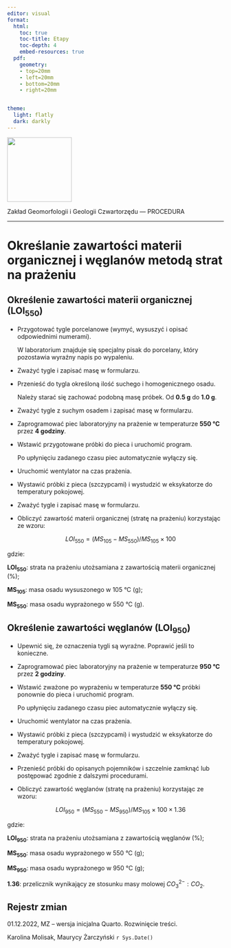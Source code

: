 ```yaml
---
editor: visual
format:
  html:
    toc: true
    toc-title: Etapy
    toc-depth: 4
    embed-resources: true
  pdf:
    geometry: 
    - top=20mm
    - left=20mm
    - bottom=20mm
    - right=20mm


theme:
  light: flatly
  dark: darkly
---
```


[![](images/log-ug_pl.png){fig-alt="Logo: Uniwersytet Gdański" fig-align="left" width="150"}](https://geomorfologia.ug.edu.pl)

Zakład Geomorfologii i Geologii Czwartorzędu --- PROCEDURA

------------------------------------------------------------------------

# Określanie zawartości materii organicznej i węglanów metodą strat na prażeniu

## Określenie zawartości materii organicznej (LOI~550~)

-   Przygotować tygle porcelanowe (wymyć, wysuszyć i opisać odpowiednimi numerami).

    | W laboratorium znajduje się specjalny pisak do porcelany, który pozostawia wyraźny napis po wypaleniu.

-   Zważyć tygle i zapisać masę w formularzu.

-   Przenieść do tygla określoną ilość suchego i homogenicznego osadu.

    | Należy starać się zachować podobną masę próbek. Od **0.5 g** do **1.0 g**.

-   Zważyć tygle z suchym osadem i zapisać masę w formularzu.

-   Zaprogramować piec laboratoryjny na prażenie w temperaturze **550 °C** przez **4 godziny**.

-   Wstawić przygotowane próbki do pieca i uruchomić program.

    | Po upłynięciu zadanego czasu piec automatycznie wyłączy się.

-   Uruchomić wentylator na czas prażenia.

-   Wystawić próbki z pieca (szczypcami) i wystudzić w eksykatorze do temperatury pokojowej.

-   Zważyć tygle i zapisać masę w formularzu.

-   Obliczyć zawartość materii organicznej (stratę na prażeniu) korzystając ze wzoru:

    $$
    LOI_{550} = (MS_{105} - MS_{550}) / MS_{105} × 100
    $$

gdzie:

**LOI~550~**: strata na prażeniu utożsamiana z zawartością materii organicznej (%);

**MS~105~**: masa osadu wysuszonego w 105 °C (g);

**MS~550~**: masa osadu wyprażonego w 550 °C (g).

## Określenie zawartości węglanów (LOI~950~)

-   Upewnić się, że oznaczenia tygli są wyraźne. Poprawić jeśli to konieczne.

-   Zaprogramować piec laboratoryjny na prażenie w temperaturze **950 °C** przez **2 godziny**.

-   Wstawić zważone po wyprażeniu w temperaturze **550 °C** próbki ponownie do pieca i uruchomić program.

    | Po upłynięciu zadanego czasu piec automatycznie wyłączy się.

-   Uruchomić wentylator na czas prażenia.

-   Wystawić próbki z pieca (szczypcami) i wystudzić w eksykatorze do temperatury pokojowej.

-   Zważyć tygle i zapisać masę w formularzu.

-   Przenieść próbki do opisanych pojemników i szczelnie zamknąć lub postępować zgodnie z dalszymi procedurami.

-   Obliczyć zawartość węglanów (stratę na prażeniu) korzystając ze wzoru:

    $$
    LOI_{950} = (MS_{550} - MS_{950}) / MS_{105} × 100 × 1.36
    $$

gdzie:

**LOI~950~**: strata na prażeniu utożsamiana z zawartością węglanów (%);

**MS~550~**: masa osadu wyprażonego w 550 °C (g);

**MS~950~**: masa osadu wyprażonego w 950 °C (g);

**1.36**: przelicznik wynikający ze stosunku masy molowej $CO_3^{2-}:CO_2$.

## Rejestr zmian

01.12.2022, MZ -- wersja inicjalna Quarto. Rozwinięcie treści.

Karolina Molisak, Maurycy Żarczyński `r Sys.Date()`

